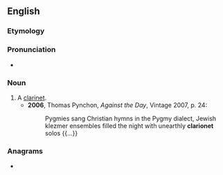 ==English==

===Etymology===
{{suffix|en|clarion|et}}

===Pronunciation===
* {{IPA|en|/ˈklæɹɪənɛt/|/klæɹɪəˈnɛt/}}

===Noun===
{{en-noun}}

# A [[clarinet]].
#* '''2006''', Thomas Pynchon, ''Against the Day'', Vintage 2007, p. 24:
#*: Pygmies sang Christian hymns in the Pygmy dialect, Jewish klezmer ensembles filled the night with unearthly '''clarionet''' solos {{...}}

===Anagrams===
* {{anagrams|en|a=aceilnort|crotaline}}